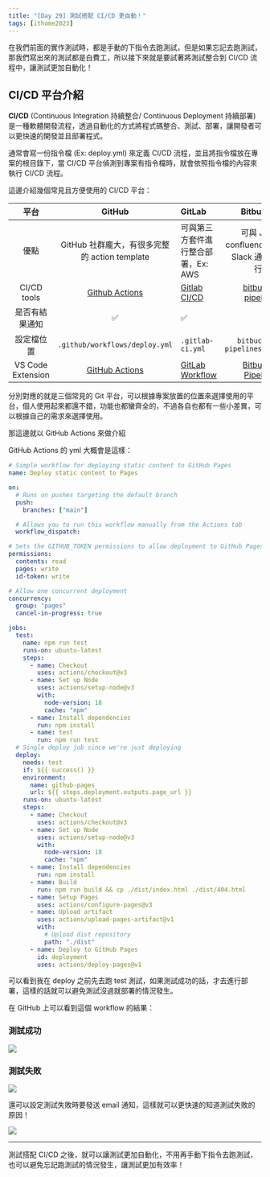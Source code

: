 ```yaml
---
title: "[Day 29] 測試搭配 CI/CD 更自動！"
tags: [ithome2023]
---
```



在我們前面的實作測試時，都是手動的下指令去跑測試，但是如果忘記去跑測試，那我們寫出來的測試都是白費工，所以接下來就是要試著將測試整合到 CI/CD 流程中，讓測試更加自動化！

## CI/CD 平台介紹

**CI/CD** (Continuous Integration 持續整合/ Continuous Deployment 持續部署) 是一種軟體開發流程，透過自動化的方式將程式碼整合、測試、部署，讓開發者可以更快速的開發並且部署程式。

通常會寫一份指令檔 (Ex: deploy.yml) 來定義 CI/CD 流程，並且將指令檔放在專案的根目錄下，當 CI/CD 平台偵測到專案有指令檔時，就會依照指令檔的內容來執行 CI/CD 流程。

這邊介紹幾個常見且方便使用的 CI/CD 平台：

|       平台        |                                                 GitHub                                                 | GitLab                                                                                        |                                                                                                       Bitbucket |
| :---------------: | :----------------------------------------------------------------------------------------------------: | :-------------------------------------------------------------------------------------------- | --------------------------------------------------------------------------------------------------------------: |
|       優點        |                             GitHub 社群龐大，有很多完整的 action template                              | 可與第三方套件進行整合部署，Ex: AWS                                                           |                                                                    可與 Jira / confluence 及 Slack 通知進行整合 |
|    CI/CD tools    |                          [Github Actions](https://docs.github.com/en/actions)                          | [Gitlab CI/CD](https://docs.gitlab.com/ee/ci/)                                                | [bitbucket pipelines](https://support.atlassian.com/bitbucket-cloud/docs/get-started-with-bitbucket-pipelines/) |
|  是否有結果通知   |                                                   ✅                                                   | ✅                                                                                            |                                                                                                              ✅ |
|    設定檔位置     |                                     `.github/workflows/deploy.yml`                                     | `.gitlab-ci.yml`                                                                              |                                                                                       `bitbucket-pipelines.yml` |
| VS Code Extension | [GitHub Actions](https://marketplace.visualstudio.com/items?itemName=cschleiden.vscode-github-actions) | [GitLab Workflow](https://marketplace.visualstudio.com/items?itemName=gitlab.gitlab-workflow) |                  [Bitbucket Pipelines](https://marketplace.visualstudio.com/items?itemName=Atlassian.atlascode) |

分別對應的就是三個常見的 Git 平台，可以根據專案放置的位置來選擇使用的平台，個人使用起來都還不錯，功能也都蠻齊全的，不過各自也都有一些小差異，可以根據自己的需求來選擇使用。

那這邊就以 GitHub Actions 來做介紹

GitHub Actions 的 yml 大概會是這樣：

```yml
# Simple workflow for deploying static content to GitHub Pages
name: Deploy static content to Pages

on:
  # Runs on pushes targeting the default branch
  push:
    branches: ["main"]

  # Allows you to run this workflow manually from the Actions tab
  workflow_dispatch:

# Sets the GITHUB_TOKEN permissions to allow deployment to GitHub Pages
permissions:
  contents: read
  pages: write
  id-token: write

# Allow one concurrent deployment
concurrency:
  group: "pages"
  cancel-in-progress: true

jobs:
  test:
    name: npm run test
    runs-on: ubuntu-latest
    steps:
      - name: Checkout
        uses: actions/checkout@v3
      - name: Set up Node
        uses: actions/setup-node@v3
        with:
          node-version: 18
          cache: "npm"
      - name: Install dependencies
        run: npm install
      - name: test
        run: npm run test
  # Single deploy job since we're just deploying
  deploy:
    needs: test
    if: ${{ success() }}
    environment:
      name: github-pages
      url: ${{ steps.deployment.outputs.page_url }}
    runs-on: ubuntu-latest
    steps:
      - name: Checkout
        uses: actions/checkout@v3
      - name: Set up Node
        uses: actions/setup-node@v3
        with:
          node-version: 18
          cache: "npm"
      - name: Install dependencies
        run: npm install
      - name: Build
        run: npm run build && cp ./dist/index.html ./dist/404.html
      - name: Setup Pages
        uses: actions/configure-pages@v3
      - name: Upload artifact
        uses: actions/upload-pages-artifact@v1
        with:
          # Upload dist repository
          path: "./dist"
      - name: Deploy to GitHub Pages
        id: deployment
        uses: actions/deploy-pages@v1
```

可以看到我在 deploy 之前先去跑 test 測試，如果測試成功的話，才去進行部署，這樣的話就可以避免測試沒過就部署的情況發生。

在 GitHub 上可以看到這個 workflow 的結果：

### 測試成功

<Img src={image_3} />

### 測試失敗

<Img src={image_2} />

還可以設定測試失敗時要發送 email 通知，這樣就可以更快速的知道測試失敗的原因！

<Img src={image_1} />

---

測試搭配 CI/CD 之後，就可以讓測試更加自動化，不用再手動下指令去跑測試，也可以避免忘記跑測試的情況發生，讓測試更加有效率！
